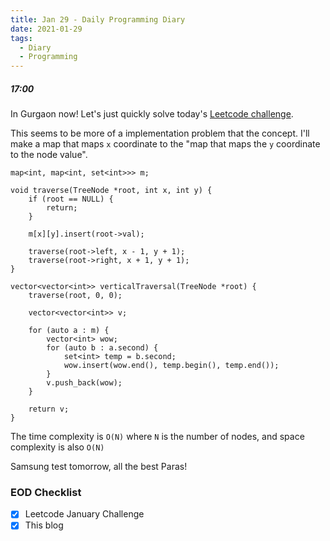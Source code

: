 ```yaml
---
title: Jan 29 - Daily Programming Diary
date: 2021-01-29
tags:
  - Diary
  - Programming
---
```


##### 17:00
In Gurgaon now! Let's just quickly solve today's [Leetcode challenge](https://leetcode.com/explore/featured/card/january-leetcoding-challenge-2021/583/week-5-january-29th-january-31st/3621/).

This seems to be more of a implementation problem that the concept. I'll make a map that maps `x` coordinate to the "map that maps the `y` coordinate to the node value".

```cpp:title=vertical-order-traversal-of-a-binary-tree
map<int, map<int, set<int>>> m;

void traverse(TreeNode *root, int x, int y) {
    if (root == NULL) {
        return;
    }

    m[x][y].insert(root->val);

    traverse(root->left, x - 1, y + 1);
    traverse(root->right, x + 1, y + 1);
}

vector<vector<int>> verticalTraversal(TreeNode *root) {
    traverse(root, 0, 0);

    vector<vector<int>> v;

    for (auto a : m) {
        vector<int> wow;
        for (auto b : a.second) {
            set<int> temp = b.second;
            wow.insert(wow.end(), temp.begin(), temp.end());
        }
        v.push_back(wow);
    }

    return v;
}
```

The time complexity is `O(N)` where `N` is the number of nodes, and space complexity is also `O(N)`

Samsung test tomorrow, all the best Paras!

### EOD Checklist
- [x] Leetcode January Challenge
- [x] This blog